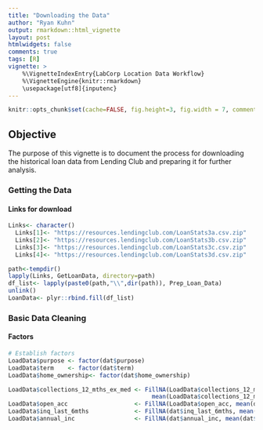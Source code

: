 ```yaml
---
title: "Downloading the Data"
author: "Ryan Kuhn"
output: rmarkdown::html_vignette
layout: post
htmlwidgets: false
comments: true
tags: [R]
vignette: >
    %\VignetteIndexEntry{LabCorp Location Data Workflow}
    %\VignetteEngine{knitr::rmarkdown}
    \usepackage[utf8]{inputenc}
---
```


```r
knitr::opts_chunk$set(cache=FALSE, fig.height=3, fig.width = 7, comment=NULL, eval=T, tidy=F, width=80)
```

## Objective 
The purpose of this vignette is to document the process for downloading the historical loan data from Lending Club and preparing it for further analysis.

### Getting the Data
#### Links for download 
```r
Links<- character()
  Links[1]<- "https://resources.lendingclub.com/LoanStats3a.csv.zip"
  Links[2]<- "https://resources.lendingclub.com/LoanStats3b.csv.zip"
  Links[3]<- "https://resources.lendingclub.com/LoanStats3c.csv.zip"
  Links[4]<- "https://resources.lendingclub.com/LoanStats3d.csv.zip"
```


```r
path<-tempdir()
lapply(Links, GetLoanData, directory=path)
df_list<- lapply(paste0(path,"\\",dir(path)), Prep_Loan_Data)
unlink()
LoanData<- plyr::rbind.fill(df_list)
```

### Basic Data Cleaning  

#### Factors
```r
# Establish factors
LoadData$purpose <- factor(dat$purpose)
LoadData$term    <- factor(dat$term)
LoadData$home_ownership<- factor(dat$home_ownership)
```

```r
LoadData$collections_12_mths_ex_med <- FillNA(LoadData$collections_12_mths_ex_med, 
                                         mean(LoadData$collections_12_mths_ex_med, na.rm = T))
LoadData$open_acc                   <- FillNA(LoadData$open_acc, mean(dat$open_acc, na.rm=T))
LoadData$inq_last_6mths             <- FillNA(dat$inq_last_6mths, mean(LoadData$inq_last_6mths,na.rm=T)) 
LoadData$annual_inc                 <- FillNA(dat$annual_inc, mean(dat$annual_inc,na.rm = T))
```
